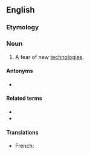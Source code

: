 ==English==

===Etymology===
{{af|en|techno-|-phobia}}

===Noun===
{{wikipedia}}
{{en-noun|~}}

# A fear of new [[technologies]].

====Antonyms====
* {{l|en|technophilia}}

====Related terms====
* {{l|en|technophobe}}
* {{l|en|technophobic}}

====Translations====
{{trans-top|fear of new technologies}}
* French: {{t+|fr|technophobie|f}}
{{trans-mid}}
{{trans-bottom}}